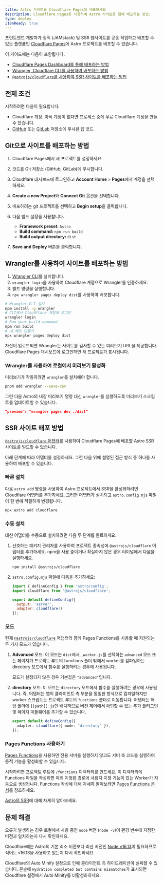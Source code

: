 ```yaml
---
title: Astro 사이트를 Cloudflare Pages에 배포하세요
description: Cloudflare Pages를 사용하여 Astro 사이트를 웹에 배포하는 방법.
type: deploy
i18nReady: true
---
```



프런트엔드 개발자가 정적 (JAMstack) 및 SSR 웹사이트를 공동 작업하고 배포할 수 있는 플랫폼인 [Cloudflare Pages](https://pages.cloudflare.com/)에 Astro 프로젝트를 배포할 수 있습니다.

이 가이드에는 다음이 포함됩니다.

- [Cloudflare Pages Dashboard를 통해 배포하는 방법](#git으로-사이트를-배포하는-방법)
- [Wrangler, Cloudflare CLI를 사용하여 배포하는 방법](#wrangler를-사용하여-사이트를-배포하는-방법)
- [`@astrojs/cloudflare`를 사용하여 SSR 사이트를 배포하는 방법](#ssr-사이트-배포-방법)

## 전제 조건

시작하려면 다음이 필요합니다.

- Cloudflare 계정. 아직 계정이 없다면 프로세스 중에 무료 Cloudflare 계정을 만들 수 있습니다.
- [GitHub](https://github.com/) 또는 [GitLab](https://about.gitlab.com/) 저장소에 푸시된 앱 코드.

## Git으로 사이트를 배포하는 방법

1. Cloudflare Pages에서 새 프로젝트를 설정하세요.
2. 코드를 Git 저장소 (GitHub, GitLab)에 푸시합니다.
3. Cloudflare 대시보드에 로그인하고 **Account Home** > **Pages**에서 계정을 선택하세요.
4. **Create a new Project**와 **Connect Git** 옵션을 선택합니다.
5. 배포하려는 git 프로젝트를 선택하고 **Begin setup**을 클릭합니다.
6. 다음 빌드 설정을 사용합니다.

    - **Framework preset**: `Astro`
    - **Build command:** `npm run build`
    - **Build output directory:** `dist`

7. **Save and Deploy** 버튼을 클릭합니다.

## Wrangler를 사용하여 사이트를 배포하는 방법

1. [Wrangler CLI](https://developers.cloudflare.com/workers/wrangler/get-started/)를 설치합니다.
2. `wrangler login`을 사용하여 Cloudflare 계정으로 Wrangler를 인증하세요.
3. 빌드 명령을 실행합니다.
4. `npx wrangler pages deploy dist`를 사용하여 배포합니다.

```bash
# Wrangler CLI 설치
npm install -g wrangler
# CLI에서 Cloudflare 계정에 로그인
wrangler login
# Run your build command
npm run build
# 새 배포 만들기
npx wrangler pages deploy dist
```

자산이 업로드되면 Wrangler는 사이트를 검사할 수 있는 미리보기 URL을 제공합니다. Cloudflare Pages 대시보드에 로그인하면 새 프로젝트가 표시됩니다.

### Wrangler를 사용하여 로컬에서 미리보기 활성화

미리보기가 작동하려면 `wrangler`를 설치해야 합니다.

```bash
pnpm add wrangler --save-dev
```

그런 다음 Astro의 내장 미리보기 명령 대신 `wrangler`를 실행하도록 미리보기 스크립트를 업데이트할 수 있습니다.

```json title="package.json"
"preview": "wrangler pages dev ./dist"
```

## SSR 사이트 배포 방법

[`@astrojs/cloudflare` 어댑터](/ko/guides/integrations-guide/cloudflare/)를 사용하여 Cloudflare Pages에 배포할 Astro SSR 사이트를 빌드할 수 있습니다.

아래 단계에 따라 어댑터를 설정하세요. 그런 다음 위에 설명된 접근 방식 중 하나를 사용하여 배포할 수 있습니다.

### 빠른 설치

다음 `astro add` 명령을 사용하여 Astro 프로젝트에서 SSR을 활성화하려면 Cloudflare 어댑터를 추가하세요. 그러면 어댑터가 설치되고 `astro.config.mjs` 파일이 한 번에 적절하게 변경됩니다.

```bash
npx astro add cloudflare
```

### 수동 설치

대신 어댑터를 수동으로 설치하려면 다음 두 단계를 완료하세요.

1. 선호하는 패키지 관리자를 사용하여 프로젝트 종속성에 `@astrojs/cloudflare` 어댑터를 추가하세요. npm을 사용 중이거나 확실하지 않은 경우 터미널에서 다음을 실행하세요.

    ```bash
    npm install @astrojs/cloudflare
    ```

2. `astro.config.mjs` 파일에 다음을 추가하세요:

    ```js title="astro.config.mjs" ins={2, 5-6}
    import { defineConfig } from 'astro/config';
    import cloudflare from '@astrojs/cloudflare';

    export default defineConfig({
      output: 'server',
      adapter: cloudflare()
    });
    ```

### 모드

현재 [`@astrojs/cloudflare`](https://github.com/withastro/astro/tree/main/packages/integrations/cloudflare#readme) 어댑터와 함께 Pages Functions를 사용할 때 지원되는 두 가지 모드가 있습니다.

1. **Advanced** 모드: 이 모드는 `dist`에서 `_worker.js`를 선택하는 `advanced` 모드 또는 페이지가 프로젝트 루트의 functions 폴더 밖에서 worker를 컴파일하는 directory 모드에서 함수를 실행하려는 경우에 사용됩니다.

    모드가 설정되지 않은 경우 기본값은 `"advanced"`입니다.

2. **directory** 모드: 이 모드는 `directory` 모드에서 함수를 실행하려는 경우에 사용됩니다. 즉, 어댑터는 앱의 클라이언트 측 부분을 동일한 방식으로 컴파일하지만 worker 스크립트는 프로젝트 루트의 `functions` 폴더로 이동합니다. 어댑터는 해당 폴더에 `[[path]].js`만 배치하므로 버전 제어에서 확인할 수 있는 추가 플러그인 및 페이지 미들웨어를 추가할 수 있습니다.

    ```ts title="astro.config.mjs" "directory"
    export default defineConfig({
      adapter: cloudflare({ mode: "directory" }),
    });
    ```

### Pages Functions 사용하기

[Pages Functions](https://developers.cloudflare.com/pages/platform/functions/)을 사용하면 전용 서버를 실행하지 않고도 서버 측 코드를 실행하여 동적 기능을 활성화할 수 있습니다.

시작하려면 프로젝트 루트에 `/functions` 디렉터리를 만드세요. 이 디렉터리에 Functions 파일을 작성하면 미리 지정된 경로에 사용자 지정 기능이 있는 Worker가 자동으로 생성됩니다. Functions 작성에 대해 자세히 알아보려면 [Pages Functions 문서](https://developers.cloudflare.com/pages/platform/functions/)를 참조하세요.

<ReadMore>[Astro의 SSR](/ko/guides/server-side-rendering/)에 대해 자세히 알아보세요.</ReadMore>

## 문제 해결

오류가 발생하는 경우 로컬에서 사용 중인 `node` 버전 (`node -v`)이 환경 변수에 지정한 버전과 일치하는지 다시 확인하세요.

Cloudflare에는 Astro의 기본 최소 버전보다 최신 버전인 [Node v16.13](https://miniflare.dev/get-started/cli#installation)이 필요하므로 적어도 v16.13을 사용하고 있는지 다시 확인하세요.

Cloudflare의 Auto Minify 설정으로 인해 클라이언트 측 하이드레이션이 실패할 수 있습니다. 콘솔에 `Hydration completed but contains mismatches`가 표시되면 Cloudflare 설정에서 Auto Minify를 비활성화하세요.
